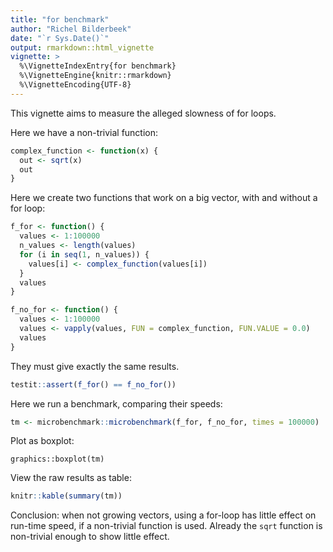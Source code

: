 ```yaml
---
title: "for benchmark"
author: "Richel Bilderbeek"
date: "`r Sys.Date()`"
output: rmarkdown::html_vignette
vignette: >
  %\VignetteIndexEntry{for benchmark}
  %\VignetteEngine{knitr::rmarkdown}
  %\VignetteEncoding{UTF-8}
---
```


This vignette aims to measure the alleged slowness
of for loops.

Here we have a non-trivial function:

```r
complex_function <- function(x) {
  out <- sqrt(x)
  out
}
```

Here we create two functions that work on a big vector,
with and without a for loop:

```r
f_for <- function() {
  values <- 1:100000
  n_values <- length(values)
  for (i in seq(1, n_values)) {
    values[i] <- complex_function(values[i])
  }
  values
}

f_no_for <- function() {
  values <- 1:100000
  values <- vapply(values, FUN = complex_function, FUN.VALUE = 0.0)
  values
}
```

They must give exactly the same results.

```r
testit::assert(f_for() == f_no_for())
```

Here we run a benchmark, comparing their speeds:

```r
tm <- microbenchmark::microbenchmark(f_for, f_no_for, times = 100000)
```

Plot as boxplot:

```
graphics::boxplot(tm)
```

View the raw results as table:

```r
knitr::kable(summary(tm))
```

Conclusion: when not growing vectors, using a for-loop
has little effect on run-time speed, if a non-trivial
function is used. Already the `sqrt` function is
non-trivial enough to show little effect.
